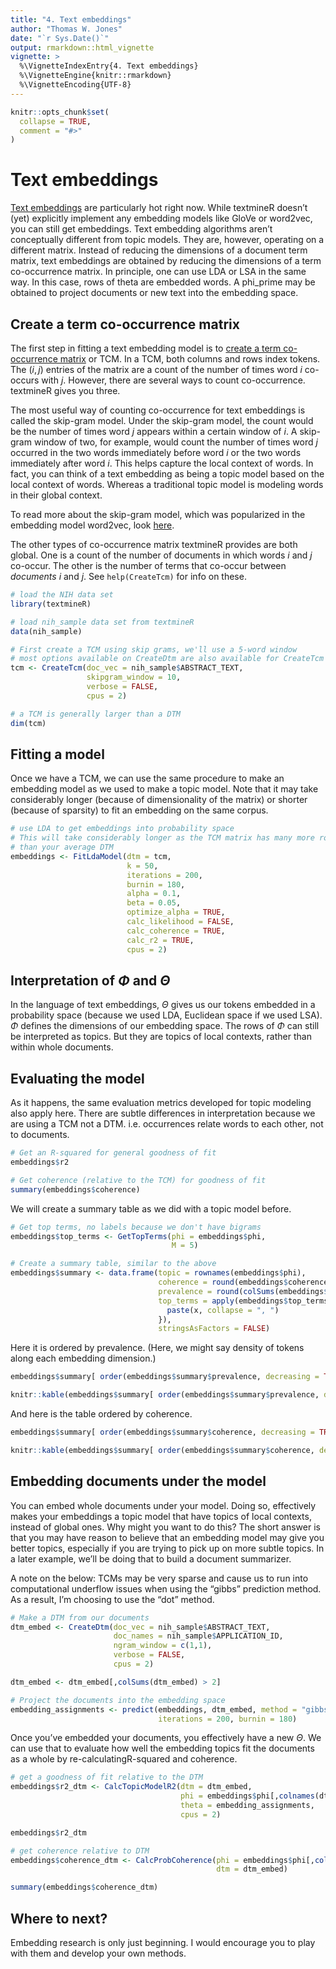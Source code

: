 ```yaml
---
title: "4. Text embeddings"
author: "Thomas W. Jones"
date: "`r Sys.Date()`"
output: rmarkdown::html_vignette
vignette: >
  %\VignetteIndexEntry{4. Text embeddings}
  %\VignetteEngine{knitr::rmarkdown}
  %\VignetteEncoding{UTF-8}
---
```


```r
knitr::opts_chunk$set(
  collapse = TRUE,
  comment = "#>"
)
```

# Text embeddings

[Text embeddings](https://en.wikipedia.org/wiki/Word_embedding) are particularly hot right now. While textmineR doesn't (yet) explicitly implement any embedding models like GloVe or word2vec, you can still get embeddings. Text embedding algorithms aren't conceptually different from topic models. They are, however, operating on a different matrix. Instead of reducing the dimensions of a document term matrix, text embeddings are obtained by reducing the dimensions of a term co-occurrence matrix. In principle, one can use LDA or LSA in the same way. In this case, rows of theta are embedded words. A phi_prime may be obtained to project documents or new text into the embedding space.

## Create a term co-occurrence matrix

The first step in fitting a text embedding model is to [create a term co-occurrence matrix](https://stackoverflow.com/questions/24073030/what-are-co-occurance-matrixes-and-how-are-they-used-in-nlp) or TCM. In a TCM, both columns and rows index tokens. The $(i,j)$ entries of the matrix are a count of the number of times word $i$ co-occurs with $j$. However, there are several ways to count co-occurrence. textmineR gives you three.

The most useful way of counting co-occurrence for text embeddings is called the skip-gram model. Under the skip-gram model, the count would be the number of times word $j$ appears within a certain window of $i$. A skip-gram window of two, for example, would count the number of times word $j$ occurred in the two words immediately before word $i$ or the two words immediately after word $i$. This helps capture the local context of words. In fact, you can think of a text embedding as being a topic model based on the local context of words. Whereas a traditional topic model is modeling words in their global context. 

To read more about the skip-gram model, which was popularized in the embedding model word2vec, look [here](https://becominghuman.ai/how-does-word2vecs-skip-gram-work-f92e0525def4).

The other types of co-occurrence matrix textmineR provides are both global. One is a count of the number of documents in which words $i$ and $j$ co-occur. The other is the number of terms that co-occur between _documents_ $i$ and $j$. See `help(CreateTcm)` for info on these.

```r

# load the NIH data set
library(textmineR)

# load nih_sample data set from textmineR
data(nih_sample)

# First create a TCM using skip grams, we'll use a 5-word window
# most options available on CreateDtm are also available for CreateTcm
tcm <- CreateTcm(doc_vec = nih_sample$ABSTRACT_TEXT,
                 skipgram_window = 10,
                 verbose = FALSE,
                 cpus = 2)

# a TCM is generally larger than a DTM
dim(tcm)
```

## Fitting a model

Once we have a TCM, we can use the same procedure to make an embedding model as we used to make a topic model. Note that it may take considerably longer (because of dimensionality of the matrix) or shorter (because of sparsity) to fit an embedding on the same corpus. 

```r
# use LDA to get embeddings into probability space
# This will take considerably longer as the TCM matrix has many more rows 
# than your average DTM
embeddings <- FitLdaModel(dtm = tcm,
                          k = 50,
                          iterations = 200,
                          burnin = 180,
                          alpha = 0.1,
                          beta = 0.05,
                          optimize_alpha = TRUE,
                          calc_likelihood = FALSE,
                          calc_coherence = TRUE,
                          calc_r2 = TRUE,
                          cpus = 2)
```

## Interpretation of $\Phi$ and $\Theta$

In the language of text embeddings, $\Theta$ gives us our tokens embedded in a probability space (because we used LDA, Euclidean space if we used LSA). $\Phi$ defines the dimensions of our embedding space. The rows of $\Phi$ can still be interpreted as topics. But they are topics of local contexts, rather than within whole documents.

## Evaluating the model

As it happens, the same evaluation metrics developed for topic modeling also apply here. There are subtle differences in interpretation because we are using a TCM not a DTM. i.e. occurrences relate words to each other, not to documents. 

```r
# Get an R-squared for general goodness of fit
embeddings$r2

# Get coherence (relative to the TCM) for goodness of fit
summary(embeddings$coherence)
```

We will create a summary table as we did with a topic model before.
```r
# Get top terms, no labels because we don't have bigrams
embeddings$top_terms <- GetTopTerms(phi = embeddings$phi,
                                    M = 5)
```

```r
# Create a summary table, similar to the above
embeddings$summary <- data.frame(topic = rownames(embeddings$phi),
                                 coherence = round(embeddings$coherence, 3),
                                 prevalence = round(colSums(embeddings$theta), 2),
                                 top_terms = apply(embeddings$top_terms, 2, function(x){
                                   paste(x, collapse = ", ")
                                 }),
                                 stringsAsFactors = FALSE)

```

Here it is ordered by prevalence. (Here, we might say density of tokens along each embedding dimension.)

```r
embeddings$summary[ order(embeddings$summary$prevalence, decreasing = TRUE) , ][ 1:10 , ]
```

```r
knitr::kable(embeddings$summary[ order(embeddings$summary$prevalence, decreasing = TRUE) , ][ 1:10 , ], caption = "Summary of top 10 embedding dimensions")
```

And here is the table ordered by coherence.

```r
embeddings$summary[ order(embeddings$summary$coherence, decreasing = TRUE) , ][ 1:10 , ]
```

```r
knitr::kable(embeddings$summary[ order(embeddings$summary$coherence, decreasing = TRUE) , ][ 1:10 , ], caption = "Summary of 10 most coherent embedding dimensions")
```

## Embedding documents under the model

You can embed whole documents under your model. Doing so, effectively makes your embeddings a topic model that have topics of local contexts, instead of global ones. Why might you want to do this? The short answer is that you may have reason to believe that an embedding model may give you better topics, especially if you are trying to pick up on more subtle topics. In a later example, we'll be doing that to build a document summarizer. 

A note on the below: TCMs may be very sparse and cause us to run into computational underflow issues when using the "gibbs" prediction method. As a result, I'm choosing to use the "dot" method.

```r
# Make a DTM from our documents
dtm_embed <- CreateDtm(doc_vec = nih_sample$ABSTRACT_TEXT,
                       doc_names = nih_sample$APPLICATION_ID,
                       ngram_window = c(1,1),
                       verbose = FALSE,
                       cpus = 2)

dtm_embed <- dtm_embed[,colSums(dtm_embed) > 2]

# Project the documents into the embedding space
embedding_assignments <- predict(embeddings, dtm_embed, method = "gibbs",
                                 iterations = 200, burnin = 180)
```

Once you've embedded your documents, you effectively have a new $\Theta$. We can use that to evaluate how well the embedding topics fit the documents as a whole by re-calculatingR-squared and coherence.

```r
# get a goodness of fit relative to the DTM
embeddings$r2_dtm <- CalcTopicModelR2(dtm = dtm_embed, 
                                      phi = embeddings$phi[,colnames(dtm_embed)], # line up vocabulary
                                      theta = embedding_assignments,
                                      cpus = 2)

embeddings$r2_dtm

# get coherence relative to DTM
embeddings$coherence_dtm <- CalcProbCoherence(phi = embeddings$phi[,colnames(dtm_embed)], # line up vocabulary
                                              dtm = dtm_embed)

summary(embeddings$coherence_dtm)
```


## Where to next?

Embedding research is only just beginning. I would encourage you to play with them and develop your own methods.


